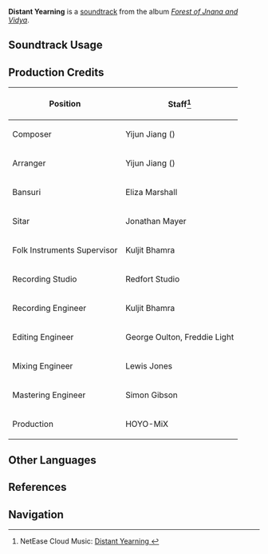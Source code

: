 {{Soundtrack Infobox
|image          = Forest of Jnana and Vidya.png
|album          = Forest of Jnana and Vidya
|disc           = 2
|number         = 49
|featured       =
|featured2      =
|featured3      =
|featured_disc  =
|featured_disc2 =
|featured_disc3 =
|youtube_id     = T2W4lds4Low
|spotify_id     = 3ELgz2s7fcF1YjLdNk9fJ3
|previous       = A Whisper of Evening Star
|next           = Funneled Gorge
}}
'''Distant Yearning''' is a [[soundtrack]] from the album ''[[Forest of Jnana and Vidya]]''.

==Soundtrack Usage==
{{Soundtrack Usage
|quest    = 
|location = Ardravi Valley//day;;Veluriyam Mirage//rainforest, Night
|domain   = Secret Cavern
}}

==Production Credits==
{| class="wikitable"
! Position
! Staff<ref>NetEase Cloud Music: [https://music.163.com/song?id=1992139183 Distant Yearning {{zh|远行的思愿}}]</ref>
|-
! Composer
| Yijun Jiang ({{zh|姜以君}})
|-
! Arranger
| Yijun Jiang ({{zh|姜以君}})
|-
! Bansuri
| Eliza Marshall
|-
! Sitar
| Jonathan Mayer
|-
! Folk Instruments Supervisor
| Kuljit Bhamra
|-
! Recording Studio
| Redfort Studio
|-
! Recording Engineer
| Kuljit Bhamra
|-
! Editing Engineer
| George Oulton, Freddie Light
|-
! Mixing Engineer
| Lewis Jones
|-
! Mastering Engineer
| Simon Gibson
|-
! Production
| HOYO-MiX
|}
<!--
==Gallery==
<gallery>
</gallery>

==Trivia==
-->
==Other Languages==
{{Other Languages
|en      = Distant Yearning
|zhs     = 远行的思愿
|zhs_rm  = Yuǎnxíng de Sīyuàn
|zht     = 遠行的思願
|zht_rm  = Yuǎnxíng de Sīyuàn
|zh_tl   = 
|ja      = 遥か想う
|ja_rm   = Haruka Omou
|ja_tl   = Distant Yearning
}}

==References==
{{Reflist}}

==Navigation==
{{Soundtrack Navbox|Forest of Jnana and Vidya}}